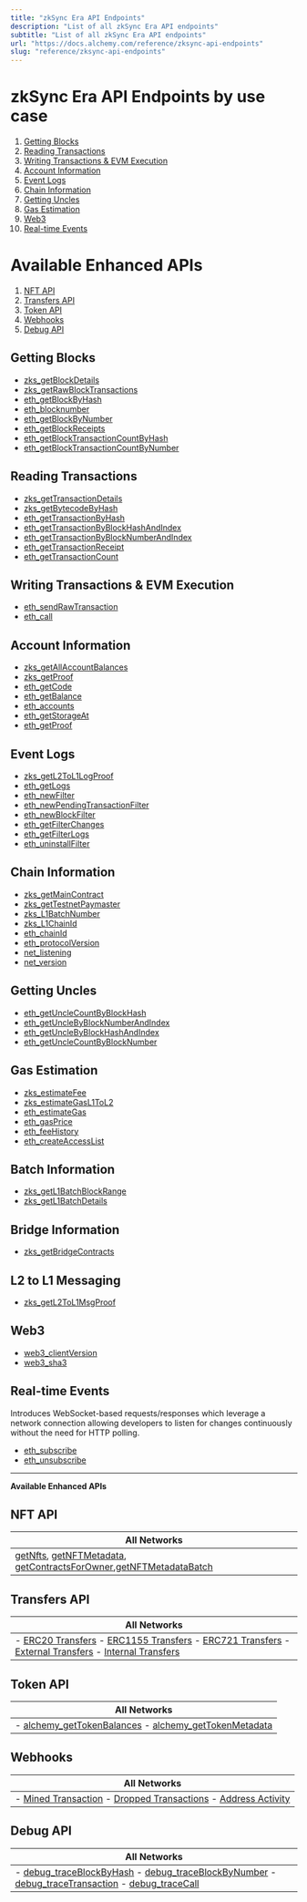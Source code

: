```yaml
---
title: "zkSync Era API Endpoints"
description: "List of all zkSync Era API endpoints"
subtitle: "List of all zkSync Era API endpoints"
url: "https://docs.alchemy.com/reference/zksync-api-endpoints"
slug: "reference/zksync-api-endpoints"
---
```


# zkSync Era API Endpoints by use case

1. [Getting Blocks](#getting-blocks)
2. [Reading Transactions](#reading-transactions)
3. [Writing Transactions & EVM Execution](#writing-transactions--evm-execution)
4. [Account Information](#account-information)
5. [Event Logs](#event-logs)
6. [Chain Information](#chain-information)
7. [Getting Uncles](#getting-uncles)
8. [Gas Estimation](#gas-estimation)
9. [Web3](#web3)
10. [Real-time Events](#real-time-events)

# Available Enhanced APIs

1. [NFT API](#nft-api)
2. [Transfers API](#transfers-api)
3. [Token API](#token-api)
4. [Webhooks](#webhooks)
5. [Debug API](#debug-api)

## Getting Blocks

* [zks\_getBlockDetails](/reference/zks-getblockdetails-zksync)
* [zks\_getRawBlockTransactions](/reference/zks-getrawblocktransactions-zksync)
* [eth\_getBlockByHash](/reference/eth-getblockbyhash-zksync)
* [eth\_blocknumber](/reference/eth-blocknumber-zksync)
* [eth\_getBlockByNumber](/reference/eth-getblockbynumber-zksync)
* [eth\_getBlockReceipts](/reference/eth-getblockreceipts-zksync)
* [eth\_getBlockTransactionCountByHash](/reference/eth-getblocktransactioncountbyhash-zksync)
* [eth\_getBlockTransactionCountByNumber](/reference/eth-getblocktransactioncountbynumber-zksync)

## Reading Transactions

* [zks\_getTransactionDetails](/reference/zks-gettransactiondetails-zksync)
* [zks\_getBytecodeByHash](/reference/zks-getbytecodebyhash-zksync)
* [eth\_getTransactionByHash](/reference/eth-gettransactionbyhash-zksync)
* [eth\_getTransactionByBlockHashAndIndex](/reference/eth-gettransactionbyblockhashandindex-zksync)
* [eth\_getTransactionByBlockNumberAndIndex](/reference/eth-gettransactionbyblocknumberandindex-zksync)
* [eth\_getTransactionReceipt](/reference/eth-gettransactionreceipt-zksync)
* [eth\_getTransactionCount](/reference/eth-gettransactioncount-zksync)

## Writing Transactions & EVM Execution

* [eth\_sendRawTransaction](/reference/eth-sendrawtransaction-zksync)
* [eth\_call](/reference/eth-call-zksync)

## Account Information

* [zks\_getAllAccountBalances](/reference/zks-getallaccountbalances-zksync)
* [zks\_getProof](/reference/zks-getproof-zksync)
* [eth\_getCode](/reference/eth-getcode-zksync)
* [eth\_getBalance](/reference/eth-getbalance-zksync)
* [eth\_accounts](/reference/eth-accounts-zksync)
* [eth\_getStorageAt](/reference/eth-getstorageat-zksync)
* [eth\_getProof](/reference/eth-getproof-zksync)

## Event Logs

* [zks\_getL2ToL1LogProof](/reference/zks-getl2tol1logproof-zksync)
* [eth\_getLogs](/reference/eth-getlogs-zksync)
* [eth\_newFilter](/reference/eth-newfilter-zksync)
* [eth\_newPendingTransactionFilter](/reference/eth-newpendingtransactionfilter-zksync)
* [eth\_newBlockFilter](/reference/eth-newblockfilter-zksync)
* [eth\_getFilterChanges](/reference/eth-getfilterchanges-zksync)
* [eth\_getFilterLogs](/reference/eth-getfilterlogs-zksync)
* [eth\_uninstallFilter](/reference/eth-uninstallfilter-zksync)

## Chain Information

* [zks\_getMainContract](/reference/zks-getmaincontract-zksync)
* [zks\_getTestnetPaymaster](/reference/zks-gettestnetpaymaster-zksync)
* [zks\_L1BatchNumber](/reference/zks-l1batchnumber-zksync)
* [zks\_L1ChainId](/reference/zks-l1chainid-zksync)
* [eth\_chainId](/reference/eth-chainid-zksync)
* [eth\_protocolVersion](/reference/eth-protocolversion-zksync)
* [net\_listening](/reference/net-listening-zksync)
* [net\_version](/reference/net-version-zksync)

## Getting Uncles

* [eth\_getUncleCountByBlockHash](/reference/eth-getunclecountbyblockhash-zksync)
* [eth\_getUncleByBlockNumberAndIndex](/reference/eth-getunclebyblocknumberandindex-zksync)
* [eth\_getUncleByBlockHashAndIndex](/reference/eth-getunclebyblockhashandindex-zksync)
* [eth\_getUncleCountByBlockNumber](/reference/eth-getunclecountbyblocknumber-zksync)

## Gas Estimation

* [zks\_estimateFee](/reference/zks-estimatefee-zksync)
* [zks\_estimateGasL1ToL2](/reference/zks-estimategasl1tol2-zksync)
* [eth\_estimateGas](/reference/eth-estimategas-zksync)
* [eth\_gasPrice](/reference/eth-gasprice-zksync)
* [eth\_feeHistory](/reference/eth-feehistory-zksync)
* [eth\_createAccessList](/reference/eth-createaccesslist-zksync)

## Batch Information

* [zks\_getL1BatchBlockRange](/reference/zks-getl1batchblockrange-zksync)
* [zks\_getL1BatchDetails](/reference/zks-getl1batchdetails-zksync)

## Bridge Information

* [zks\_getBridgeContracts](/reference/zks-getbridgecontracts-zksync)

## L2 to L1 Messaging

* [zks\_getL2ToL1MsgProof](/reference/zks-getl2tol1msgproof-zksync)

## Web3

* [web3\_clientVersion](/reference/web3-clientversion-zksync)
* [web3\_sha3](/reference/web3-sha3-zksync)

## Real-time Events

Introduces WebSocket-based requests/responses which leverage a network connection allowing developers to listen for changes continuously without the need for HTTP polling.

* [eth\_subscribe](/reference/eth-subscribe)
* [eth\_unsubscribe](/reference/eth-unsubscribe)

***

**Available Enhanced APIs**

## NFT API

| All Networks                                                                                                                                                                              |
| ----------------------------------------------------------------------------------------------------------------------------------------------------------------------------------------- |
| [getNfts](/reference/getnfts), [getNFTMetadata](/reference/getnftmetadata), [getContractsForOwner](/reference/getcontractsforowner),[getNFTMetadataBatch](/reference/getnftmetadatabatch) |

## Transfers API

| All Networks                                                                                                                                                                                                                                                                                                                                                                                                     |
| ---------------------------------------------------------------------------------------------------------------------------------------------------------------------------------------------------------------------------------------------------------------------------------------------------------------------------------------------------------------------------------------------------------------- |
| - [ERC20 Transfers](/reference/transfers-api-quickstart#2-erc20-transfers) - [ERC1155 Transfers](/reference/transfers-api-quickstart#4-erc1155-transfers) - [ERC721 Transfers](/reference/transfers-api-quickstart#3-erc721-transfers) - [External Transfers](/reference/transfers-api-quickstart#1-external-eth-transfers) - [Internal Transfers](/reference/transfers-api-quickstart#5-internal-eth-transfers) |

## Token API

| All Networks                                                                                                                          |
| ------------------------------------------------------------------------------------------------------------------------------------- |
| - [alchemy\_getTokenBalances](/reference/alchemy-gettokenbalances) - [alchemy\_getTokenMetadata](/reference/alchemy-gettokenmetadata) |

## Webhooks

| All Networks                                                                                                                                                                           |
| -------------------------------------------------------------------------------------------------------------------------------------------------------------------------------------- |
| - [Mined Transaction](/reference/mined-transaction-webhook) - [Dropped Transactions](/reference/dropped-transaction-webhook) - [Address Activity](/reference/address-activity-webhook) |

## Debug API

| All Networks                                                                                                                                                                                                                                      |
| ------------------------------------------------------------------------------------------------------------------------------------------------------------------------------------------------------------------------------------------------- |
| - [debug\_traceBlockByHash](/reference/debug-traceblockbyhash) - [debug\_traceBlockByNumber](/reference/debug-traceblockbynumber) - [debug\_traceTransaction](/reference/debug-tracetransaction) - [debug\_traceCall](/reference/debug-tracecall) |
